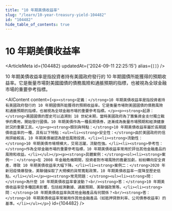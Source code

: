 ```yaml
---
title: "10 年期美債收益率"
slug: "/learn/10-year-treasury-yield-104482"
id: "104482"
hide_table_of_contents: true
---
```



# 10 年期美債收益率

<ArticleMeta id={104482} updatedAt={'2024-09-11 22:25:15'} alias={`[]`} />
<div className='border-solid border-b border-t-0 my-4 border-[var(--ifm-color-gray-300)]' />

10 年期美債收益率是指投資者持有美國政府發行的 10 年期國債所能獲得的預期收益率。它是衡量市場對美國國債的債務風險和通脹預期的指標，也被視為全球金融市場的重要參考指標。

<AIContent content={`<p><strong>定義：</strong>10 年期美債收益率是指投資者持有美國政府發行的 10 年期國債所能獲得的預期收益率。它是衡量市場對美國國債的債務風險和通脹預期的指標，也被視為全球金融市場的重要參考指標。</p><p><strong>起源：</strong>美國國債的歷史可以追溯到 18 世紀末期，當時美國政府為了籌集資金支付獨立戰爭的費用，開始發行國債。10 年期美債作為一種長期債券，逐漸成為衡量市場預期和經濟健康狀況的重要工具。</p><p><strong>類別與特點：</strong>10 年期美債收益率屬於長期國債收益率的一種，具有以下特點：<ul><li><strong>安全性：</strong>由於美國政府的信用評級較高，10 年期美債被認為是低風險投資。</li><li><strong>流動性：</strong>10 年期美債市場規模大，交易活躍，流動性強。</li><li><strong>參考性：</strong>作為全球金融市場的重要參考指標，10 年期美債收益率常用於評估其他金融產品的風險和收益。</li></ul></p><p><strong>具體案例：</strong><ol><li><strong>案例一：</strong>在 2008 年金融危機期間，投資者對市場風險的擔憂加劇，紛紛轉向安全資產，導致 10 年期美債收益率大幅下降。</li><li><strong>案例二：</strong>2020 年新冠疫情爆發後，美聯儲採取了大規模的貨幣寬鬆政策，10 年期美債收益率一度降至歷史低點。</li></ol></p><p><strong>常見問題：</strong><ul><li><strong>問：</strong>為什麼 10 年期美債收益率會波動？<br/><strong>答：</strong>10 年期美債收益率受多種因素影響，包括經濟數據、通脹預期、美聯儲政策等。</li><li><strong>問：</strong>10 年期美債收益率與其他金融產品有何關係？<br/><strong>答：</strong>10 年期美債收益率常被用作其他金融產品（如抵押貸款利率、公司債券收益率）的基準。</li></ul></p>`} id={104482} />
